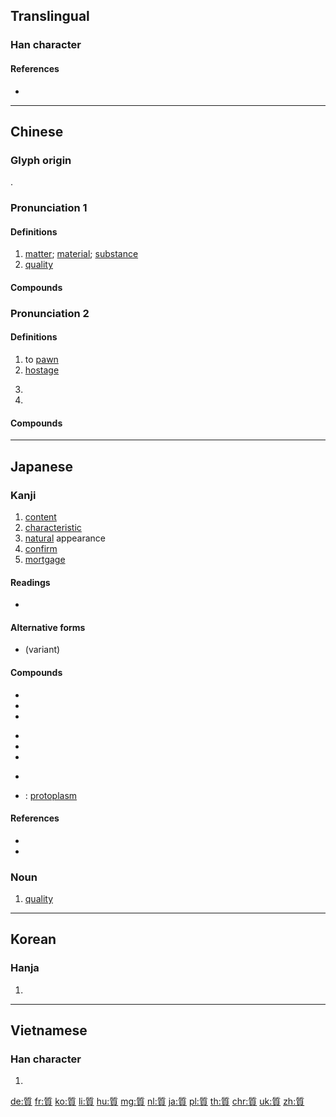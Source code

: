{{character info/new}}
{{also|貭|质}}
==Translingual==

===Han character===
{{Han char|rn=154|rad=貝|as=08|sn=15|four=72806|canj=HLBUC|ids=⿱斦貝}}

====References====
* {{Han ref|kx=1210.070|dkj=36833|dj=1676.050|hdz=63648.080|uh=8CEA|ud=36074|bh=BDE8|bd=48616}}

----

==Chinese==
{{zh-forms|s=质}}

===Glyph origin===
{{Han etym}}
{{Han compound|斦|貝|t1=two [[catty]]|t2=shellfish|ls=ic}}.

===Pronunciation 1===
{{zh-pron
|m=質
|c=zat1
|h=pfs=chṳt
|mn=chit
|mn-t=ziêh4/zioh4
|mn-t_note=ziêh4 - Chaozhou; zioh4 - Shantou
|w=4tseq
|mc=2
|oc=2
|cat=n
}}

====Definitions====
{{zh-hanzi}}

# [[matter]]; [[material]]; [[substance]]
# [[quality]]

====Compounds====
{{zh-der|品質|化學性質|可孕物質|原形質|中質原油|待質|品質管制|介質|區域變質|互質|天生麗質|實質利率|惡病質|彬彬文質|形質|引發物質|實質|原質|土質|大腦皮質|對質|性質|器質|實質違建|實質所得|地質活動|介電質|媒質|姿質|劣質|大腦髓質|地質|原生質|地質學|土質液化|反物質|優質|文質彬彬|水質|物質建設|砂質|白質|樸質無華|有機質|懷質抱真|星際物質|物質生活|材質|物質三態|石灰質|物理性質|懷文抱質|瓊林玉質|瑋質|牙質|木質莖|流質|木質|神經質|礦物質|磷脂質|硬質合金|皮質素|皮質|當面對質|玉質金相|牙釉質|琺瑯質|物質文明|物質|矽質岩|灰質|濁質凡姿|生活品質|異質|文化特質|氣質|本質|木質部|特質|樸質|文質|海洋地質|質疑|良質米|質料|質變|銀質沉著|金相玉質|草質莖|蕙心紈質|質子|羊質虎皮|資質|質直|纖纖弱質|質言|蕙質蘭心|質成|純物質|黏質|美質|虎皮羊質|腐植質|變質|質量數|菌質|麗質|考古質疑|蕙質|齒質|質疑問難|質明|蕙心蘭質|體質|質證|角質層|純質|麗質天生|色質細胞|質讓|鬼質|素質|骨質|細胞質|音質|面質|蘭蕙質|電解質|雜質|閨中妙質|質感|魚質龍文|鐵質|鈣質|金質|質實|重質原油|質詢|質問|質責|良質|質點|質量|質而不俚|質直渾厚|質朴|質數|質對|質地|質因數|象牙質|質樸|絲質|良質美手|蛋白質|質的|茶質}}

===Pronunciation 2===
{{zh-pron
|m=zhì
|c=zi3
|h=pfs=chṳt/chṳ
|mn=chì/chit
|mn_note=chì - Xiamen, Quanzhou, Zhangzhou; chit - Taiwan, Xiamen, Quanzhou
|mn-t=
|dial=n
|mc=1
|oc=1
|cat=v,n,pn
}}

====Definitions====
{{zh-hanzi}}

# to [[pawn]]
# [[hostage]]
#: {{zh-x|人質|hostage}}
# {{zh-alt-form|贄|gifts to superiors}}
# {{surname|lang=zh}}

====Compounds====
{{zh-der|fold=1|委質|交質|典質|椹質|斧質|質劑|質庫|鈇質|質當|質押|設定質權|質權|質妻鬻子}}

----

==Japanese==
===Kanji===
{{ja-kanji|grade=5|rs=貝08}}

# [[content]]
# [[characteristic]]
# [[natural]] appearance
# [[confirm]]
# [[mortgage]]

====Readings====
* {{ja-readings|kanon=[[しつ]] (shitsu), [[ち]] (''chi'')|goon=[[しち]] (''shichi''), [[ち]] (''chi'')|kun=[[もと]] (''moto''), [[しろ]] (''shiro''), [[たち]] (''tachi''), [[ただす]] (''tadasu'')|nadzuke=[[かた]] (''kata''), [[さだ]] (''sada''), [[さだむ]] (''sadamu''), [[すなお]] (''sunao''), [[ただ]] (''tada''), [[ただし]] (''tadashi''), [[ただす]] (''tadasu''), [[み]] (''mi''), [[もと]] (''moto'')}}

====Alternative forms====
* {{l|ja|貭}} (variant)

====Compounds====
{{top3}}
* {{ja-r|質疑|しつぎ}}
* {{ja-r|質実|しつじつ}}
* {{ja-r|質性|しつせい}}
{{mid3}}
* {{ja-r|質素|しっそ}}
* {{ja-r|質朴|しんぼく}}
* {{ja-r|質問|しつもん}}
{{mid3}}
* {{ja-r|質量|しつりょう}}
* {{ja-r|原形質|げんけいしつ}}: [[protoplasm]]
{{bottom}}

====References====
* {{S-JIS|8E8F}}
* {{JIS|3C41}}

===Noun===
{{ja-kanjitab|しつ|yomi=on}}
{{ja-noun|しつ}}
# [[quality]]

----

==Korean==

===Hanja===
{{ko-hanja|hangeul=[[질]], [[지]]|eumhun=|rv=jil, ji|mr=chil, chi|y=cil, ci}}

# {{defn|lang=ko|sort=貝08}}

----

==Vietnamese==

===Han character===
{{vi-hantu|[[chất]], [[chát]], [[chắc]], [[chặt]], [[chắt]], [[chớt]]|rs=貝08}}

# {{defn|lang=vi|sort=貝08}}

[[de:質]]
[[fr:質]]
[[ko:質]]
[[li:質]]
[[hu:質]]
[[mg:質]]
[[nl:質]]
[[ja:質]]
[[pl:質]]
[[th:質]]
[[chr:質]]
[[uk:質]]
[[zh:質]]